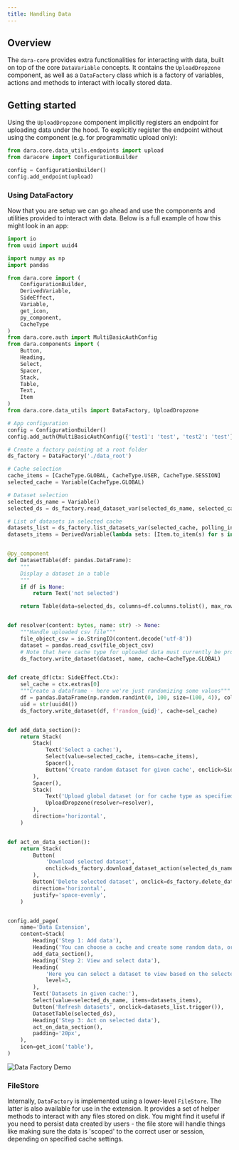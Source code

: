 ```yaml
---
title: Handling Data
---
```


## Overview

The `dara-core` provides extra functionalities for interacting with data, built on top of the core `DataVariable` concepts.
It contains the `UploadDropzone` component, as well as a `DataFactory` class which is a factory of variables, actions and methods
to interact with locally stored data.

## Getting started

Using the `UploadDropzone` component implicitly registers an endpoint for uploading data under the hood. To explicitly register the endpoint without
using the component (e.g. for programmatic upload only):

```python
from dara.core.data_utils.endpoints import upload
from daracore import ConfigurationBuilder

config = ConfigurationBuilder()
config.add_endpoint(upload)
```

### Using DataFactory

Now that you are setup we can go ahead and use the components and utilities provided to interact with data.
Below is a full example of how this might look in an app:

```python
import io
from uuid import uuid4

import numpy as np
import pandas

from dara.core import (
    ConfigurationBuilder,
    DerivedVariable,
    SideEffect,
    Variable,
    get_icon,
    py_component,
    CacheType
)
from dara.core.auth import MultiBasicAuthConfig
from dara.components import (
    Button,
    Heading,
    Select,
    Spacer,
    Stack,
    Table,
    Text,
    Item
)
from dara.core.data_utils import DataFactory, UploadDropzone

# App configuration
config = ConfigurationBuilder()
config.add_auth(MultiBasicAuthConfig({'test1': 'test', 'test2': 'test'}))

# Create a factory pointing at a root folder
ds_factory = DataFactory('./data_root')

# Cache selection
cache_items = [CacheType.GLOBAL, CacheType.USER, CacheType.SESSION]
selected_cache = Variable(CacheType.GLOBAL)

# Dataset selection
selected_ds_name = Variable()
selected_ds = ds_factory.read_dataset_var(selected_ds_name, selected_cache)

# List of datasets in selected cache
datasets_list = ds_factory.list_datasets_var(selected_cache, polling_interval=5)
datasets_items = DerivedVariable(lambda sets: [Item.to_item(s) for s in sets], variables=[datasets_list])


@py_component
def DatasetTable(df: pandas.DataFrame):
    """
    Display a dataset in a table
    """
    if df is None:
        return Text('not selected')

    return Table(data=selected_ds, columns=df.columns.tolist(), max_rows=8, raw_css={'height': 'auto'})


def resolver(content: bytes, name: str) -> None:
    """Handle uploaded csv file"""
    file_object_csv = io.StringIO(content.decode('utf-8'))
    dataset = pandas.read_csv(file_object_csv)
    # Note that here cache type for uploaded data must currently be provided upfront
    ds_factory.write_dataset(dataset, name, cache=CacheType.GLOBAL)


def create_df(ctx: SideEffect.Ctx):
    sel_cache = ctx.extras[0]
    """Create a dataframe - here we're just randomizing some values"""
    df = pandas.DataFrame(np.random.randint(0, 100, size=(100, 4)), columns=list('ABCD'))
    uid = str(uuid4())
    ds_factory.write_dataset(df, f'random_{uid}', cache=sel_cache)


def add_data_section():
    return Stack(
        Stack(
            Text('Select a cache:'),
            Select(value=selected_cache, items=cache_items),
            Spacer(),
            Button('Create random dataset for given cache', onclick=SideEffect(create_df, extras=[selected_cache])),
        ),
        Spacer(),
        Stack(
            Text('Upload global dataset (or for cache type as specified in the resolver):'),
            UploadDropzone(resolver=resolver),
        ),
        direction='horizontal',
    )


def act_on_data_section():
    return Stack(
        Button(
            'Download selected dataset',
            onclick=ds_factory.download_dataset_action(selected_ds_name),
        ),
        Button('Delete selected dataset', onclick=ds_factory.delete_dataset_action(selected_ds_name, selected_cache)),
        direction='horizontal',
        justify='space-evenly',
    )


config.add_page(
    name='Data Extension',
    content=Stack(
        Heading('Step 1: Add data'),
        Heading('You can choose a cache and create some random data, or upload your own dataset:', level=3),
        add_data_section(),
        Heading('Step 2: View and select data'),
        Heading(
            'Here you can select a dataset to view based on the selected cache type, you can also refresh the datasets available to be selected:',
            level=3,
        ),
        Text('Datasets in given cache:'),
        Select(value=selected_ds_name, items=datasets_items),
        Button('Refresh datasets', onclick=datasets_list.trigger()),
        DatasetTable(selected_ds),
        Heading('Step 3: Act on selected data'),
        act_on_data_section(),
        padding='20px',
    ),
    icon=get_icon('table'),
)

```

![Data Factory Demo](./assets/data_factory_demo.png)

### FileStore

Internally, `DataFactory` is implemented using a lower-level `FileStore`. The latter is also available for use in the extension.
It provides a set of helper methods to interact with any files stored on disk. You might find it useful if you need to
persist data created by users - the file store will handle things like making sure the data is 'scoped' to the correct user or session,
depending on specified cache settings.
